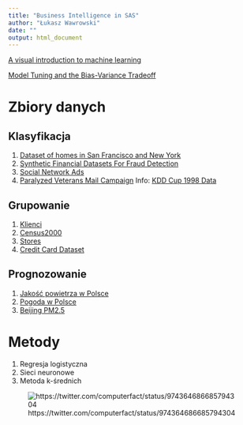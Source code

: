 ```yaml
---
title: "Business Intelligence in SAS"
author: "Łukasz Wawrowski"
date: ""
output: html_document
---
```


[A visual introduction to machine learning](http://www.r2d3.us/visual-intro-to-machine-learning-part-1/)

[Model Tuning and the Bias-Variance Tradeoff](http://www.r2d3.us/visual-intro-to-machine-learning-part-2/)

# Zbiory danych

## Klasyfikacja

1. [Dataset of homes in San Francisco and New York](data/sf_ny_homes.csv)
2. [Synthetic Financial Datasets For Fraud Detection](https://goo.gl/4PXWW9)
3. [Social Network Ads](data/Social_Network_Ads.csv)
4. [Paralyzed Veterans Mail Campaign](data/pva97nk.sas7bdat) Info: [KDD Cup 1998 Data](https://kdd.ics.uci.edu/databases/kddcup98/kddcup98.html)

## Grupowanie

1. [Klienci](data/klienci.csv)
2. [Census2000](data/census2000.sas7bdat)
3. [Stores](data/dungaree.sas7bdat)
4. [Credit Card Dataset](data/credit_cards.csv)

## Prognozowanie

1. [Jakość powietrza w Polsce](data/pyly_wawa.xlsx)
2. [Pogoda w Polsce](data/pogoda_wawa.csv)
3. [Beijing PM2.5](data/PRSA_data.csv)

# Metody

1. Regresja logistyczna
2. Sieci neuronowe
3. Metoda k-średnich

![https://twitter.com/computerfact/status/974364686685794304](twitter.png)